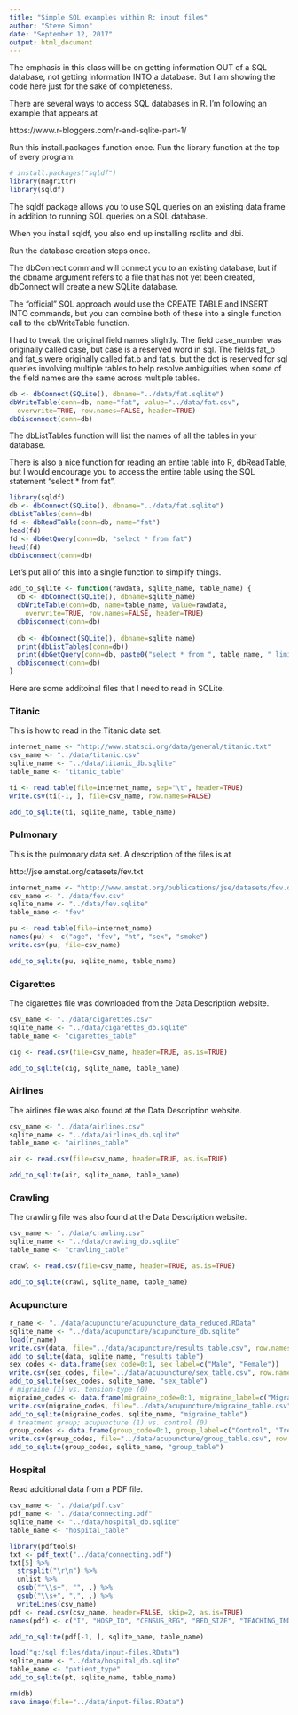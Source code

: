 ```yaml
---
title: "Simple SQL examples within R: input files"
author: "Steve Simon"
date: "September 12, 2017"
output: html_document
---
```


The emphasis in this class will be on getting information OUT of a SQL database, not getting information INTO a database. But I am showing the code here just for the sake of completeness.

There are several ways to access SQL databases in R. I'm following an example that appears at 

https://www.r-bloggers.com/r-and-sqlite-part-1/

Run this install.packages function once. Run the library function at the top of every program.

```r
# install.packages("sqldf")
library(magrittr)
library(sqldf)
```

The sqldf package allows you to use SQL queries on an existing data frame in addition to running SQL queries on a SQL database.

When you install sqldf, you also end up installing rsqlite and dbi. 

Run the database creation steps once.

The dbConnect command will connect you to an existing database, but if the dbname argument refers to a file that has not yet been created, dbConnect will create a new SQLite database.

The "official" SQL approach would use the CREATE TABLE and INSERT INTO commands, but you can combine both of these into a single function call to the dbWriteTable function.

I had to tweak the original field names slightly. The field case_number was originally called case, but case is a reserved word in sql. The fields fat_b and fat_s were originally called fat.b and fat.s, but the dot is reserved for sql queries involving multiple tables to help resolve ambiguities when some of the field names are the same across multiple tables.

```r
db <- dbConnect(SQLite(), dbname="../data/fat.sqlite")
dbWriteTable(conn=db, name="fat", value="../data/fat.csv",
  overwrite=TRUE, row.names=FALSE, header=TRUE)
dbDisconnect(conn=db)
```

The dbListTables function will list the names of all the tables in your database.

There is also a nice function for reading an entire table into R, dbReadTable, but I would encourage you to access the entire table using the SQL statement "select * from fat".

```r
library(sqldf)
db <- dbConnect(SQLite(), dbname="../data/fat.sqlite")
dbListTables(conn=db)
fd <- dbReadTable(conn=db, name="fat")
head(fd)
fd <- dbGetQuery(conn=db, "select * from fat")
head(fd)
dbDisconnect(conn=db)
```

Let's put all of this into a single function to simplify things.

```r
add_to_sqlite <- function(rawdata, sqlite_name, table_name) {
  db <- dbConnect(SQLite(), dbname=sqlite_name)
  dbWriteTable(conn=db, name=table_name, value=rawdata,
    overwrite=TRUE, row.names=FALSE, header=TRUE)
  dbDisconnect(conn=db)
  
  db <- dbConnect(SQLite(), dbname=sqlite_name)
  print(dbListTables(conn=db))
  print(dbGetQuery(conn=db, paste0("select * from ", table_name, " limit 5")))
  dbDisconnect(conn=db)
}
```

Here are some additoinal files that I need to read in SQLite.

### Titanic

This is how to read in the Titanic data set.

```r
internet_name <- "http://www.statsci.org/data/general/titanic.txt"
csv_name <- "../data/titanic.csv"
sqlite_name <- "../data/titanic_db.sqlite"
table_name <- "titanic_table"

ti <- read.table(file=internet_name, sep="\t", header=TRUE)
write.csv(ti[-1, ], file=csv_name, row.names=FALSE)

add_to_sqlite(ti, sqlite_name, table_name)
```

### Pulmonary

This is the pulmonary data set. A description of the files is at

http://jse.amstat.org/datasets/fev.txt

```r
internet_name <- "http://www.amstat.org/publications/jse/datasets/fev.dat.txt"
csv_name <- "../data/fev.csv"
sqlite_name <- "../data/fev.sqlite"
table_name <- "fev"

pu <- read.table(file=internet_name)
names(pu) <- c("age", "fev", "ht", "sex", "smoke")
write.csv(pu, file=csv_name)

add_to_sqlite(pu, sqlite_name, table_name)
```

### Cigarettes

The cigarettes file was downloaded from the Data Description website.

```r
csv_name <- "../data/cigarettes.csv"
sqlite_name <- "../data/cigarettes_db.sqlite"
table_name <- "cigarettes_table"

cig <- read.csv(file=csv_name, header=TRUE, as.is=TRUE)

add_to_sqlite(cig, sqlite_name, table_name)
```

### Airlines

The airlines file was also found at the Data Description website.

```r
csv_name <- "../data/airlines.csv"
sqlite_name <- "../data/airlines_db.sqlite"
table_name <- "airlines_table"

air <- read.csv(file=csv_name, header=TRUE, as.is=TRUE)

add_to_sqlite(air, sqlite_name, table_name)
```

### Crawling

The crawling file was also found at the Data Description website.

```r
csv_name <- "../data/crawling.csv"
sqlite_name <- "../data/crawling_db.sqlite"
table_name <- "crawling_table"

crawl <- read.csv(file=csv_name, header=TRUE, as.is=TRUE)

add_to_sqlite(crawl, sqlite_name, table_name)
```

### Acupuncture

```r
r_name <- "../data/acupuncture/acupuncture_data_reduced.RData"
sqlite_name <- "../data/acupuncture/acupuncture_db.sqlite"
load(r_name)
write.csv(data, file="../data/acupuncture/results_table.csv", row.names=FALSE)
add_to_sqlite(data, sqlite_name, "results_table")
sex_codes <- data.frame(sex_code=0:1, sex_label=c("Male", "Female"))
write.csv(sex_codes, file="../data/acupuncture/sex_table.csv", row.names=FALSE)
add_to_sqlite(sex_codes, sqlite_name, "sex_table")
# migraine (1) vs. tension-type (0)
migraine_codes <- data.frame(migraine_code=0:1, migraine_label=c("Migraine", "Tension-type"))
write.csv(migraine_codes, file="../data/acupuncture/migraine_table.csv", row.names=FALSE)
add_to_sqlite(migraine_codes, sqlite_name, "migraine_table")
# treatment group; acupuncture (1) vs. control (0)
group_codes <- data.frame(group_code=0:1, group_label=c("Control", "Treatment"))
write.csv(group_codes, file="../data/acupuncture/group_table.csv", row.names=FALSE)
add_to_sqlite(group_codes, sqlite_name, "group_table")
```

### Hospital

Read additional data from a PDF file.

```r
csv_name <- "../data/pdf.csv"
pdf_name <- "../data/connecting.pdf"
sqlite_name <- "../data/hospital_db.sqlite"
table_name <- "hospital_table"

library(pdftools)
txt <- pdf_text("../data/connecting.pdf")
txt[5] %>%
  strsplit("\r\n") %>%
  unlist %>%
  gsub("^\\s+", "", .) %>%
  gsub("\\s+", ",", .) %>%
  writeLines(csv_name)
pdf <- read.csv(csv_name, header=FALSE, skip=2, as.is=TRUE)
names(pdf) <- c("I", "HOSP_ID", "CENSUS_REG", "BED_SIZE", "TEACHING_IND", "RURAL_URBAN", "ACUTE_NONACUTE")

add_to_sqlite(pdf[-1, ], sqlite_name, table_name)
```

```r
load("q:/sql files/data/input-files.RData")
sqlite_name <- "../data/hospital_db.sqlite"
table_name <- "patient_type"
add_to_sqlite(pt, sqlite_name, table_name)
```

```r
rm(db)
save.image(file="../data/input-files.RData")
```
